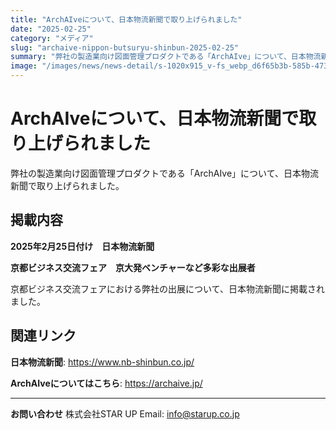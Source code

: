 ```yaml
---
title: "ArchAIveについて、日本物流新聞で取り上げられました"
date: "2025-02-25"
category: "メディア"
slug: "archaive-nippon-butsuryu-shinbun-2025-02-25"
summary: "弊社の製造業向け図面管理プロダクトである「ArchAIve」について、日本物流新聞で取り上げられました。"
image: "/images/news/news-detail/s-1020x915_v-fs_webp_d6f65b3b-585b-4738-94c3-8daa43b8c3ca.webp"
---
```


# ArchAIveについて、日本物流新聞で取り上げられました

弊社の製造業向け図面管理プロダクトである「ArchAIve」について、日本物流新聞で取り上げられました。

## 掲載内容

**2025年2月25日付け　日本物流新聞**

**京都ビジネス交流フェア　京大発ベンチャーなど多彩な出展者**

京都ビジネス交流フェアにおける弊社の出展について、日本物流新聞に掲載されました。

## 関連リンク

**日本物流新聞**: https://www.nb-shinbun.co.jp/

**ArchAIveについてはこちら**: https://archaive.jp/

---

**お問い合わせ**
株式会社STAR UP
Email: info@starup.co.jp
